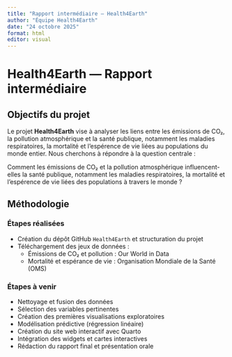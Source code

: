 ```yaml
---
title: "Rapport intermédiaire — Health4Earth"
author: "Équipe Health4Earth"
date: "24 octobre 2025"
format: html
editor: visual
---
```


# Health4Earth — Rapport intermédiaire

## Objectifs du projet

Le projet **Health4Earth** vise à analyser les liens entre les émissions
de CO₂, la pollution atmosphérique et la santé publique, notamment
les maladies respiratoires, la mortalité et l'espérence de vie liées
au populations du monde entier. Nous cherchons à répondre à la question centrale :

Comment les émissions de CO₂ et la pollution atmosphérique influencent-elles
la santé publique, notamment les maladies respiratoires, la mortalité
et l'espérence de vie liées des populations à travers le monde ?

## Méthodologie

### Étapes réalisées

- Création du dépôt GitHub `Health4Earth` et structuration du projet
- Téléchargement des jeux de données :
  - Émissions de CO₂ et pollution : Our World in Data
  - Mortalité et espérance de vie : Organisation Mondiale de la Santé (OMS)

### Étapes à venir
- Nettoyage et fusion des données
- Sélection des variables pertinentes
- Création des premières visualisations exploratoires
- Modélisation prédictive (régression linéaire)
- Création du site web interactif avec Quarto
- Intégration des widgets et cartes interactives
- Rédaction du rapport final et présentation orale
